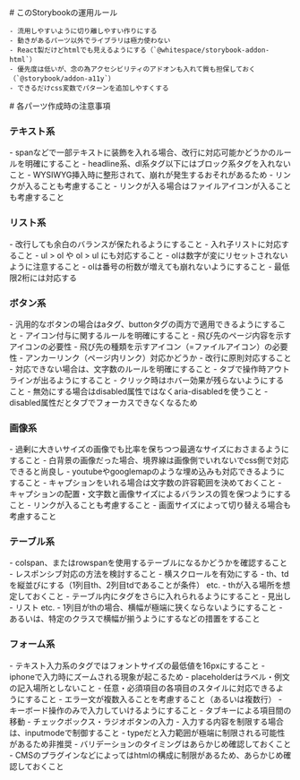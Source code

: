 
<Meta title="Overview" />

<div className="sb-container">
  <div className='sb-section-title'>
    # このStorybookの運用ルール

    - 流用しやすいように切り離しやすい作りにする
    - 動きがあるパーツ以外でライブラリは極力使わない
    - React製だけどhtmlでも見えるようにする（`@whitespace/storybook-addon-html`）
    - 優先度は低いが、念の為アクセシビリティのアドオンも入れて質も担保しておく（`@storybook/addon-a11y`）
    - できるだけcss変数でパターンを追加しやすくする
  </div>
</div>
<div className="sb-container">
  # 各パーツ作成時の注意事項

  <div className="sb-section">
    <div className="sb-section-item">
      <h3 className="sb-section-item-heading">テキスト系</h3>
      - spanなどで一部テキストに装飾を入れる場合、改行に対応可能かどうかのルールを明確にすること
      - headline系、dl系タグ以下にはブロック系タグを入れないこと
        - WYSIWYG挿入時に整形されて、崩れが発生するおそれがあるため
      - リンクが入ることも考慮すること
        - リンクが入る場合はファイルアイコンが入ることも考慮すること
    </div>
    <div className="sb-section-item">
      <h3 className="sb-section-item-heading">リスト系</h3>
      - 改行しても余白のバランスが保たれるようにすること
      - 入れ子リストに対応すること
      - ul > ol や ol > ul にも対応すること
        - olは数字が変にリセットされないように注意すること
      - olは番号の桁数が増えても崩れないようにすること
        - 最低限2桁には対応する
    </div>
    <div className="sb-section-item">
      <h3 className="sb-section-item-heading">ボタン系</h3>
      - 汎用的なボタンの場合はaタグ、buttonタグの両方で適用できるようにすること
      - アイコン付与に関するルールを明確にすること
        - 飛び先のページ内容を示すアイコンの必要性
        - 飛び先の種類を示すアイコン（=ファイルアイコン）の必要性
        - アンカーリンク（ページ内リンク）対応かどうか
      - 改行に原則対応すること
        - 対応できない場合は、文字数のルールを明確にすること
      - タブで操作時アウトラインが出るようにすること
      - クリック時はホバー効果が残らないようにすること
      - 無効にする場合はdisabled属性ではなくaria-disabledを使うこと
        - disabled属性だとタブでフォーカスできなくなるため
    </div>
    <div className="sb-section-item">
      <h3 className="sb-section-item-heading">画像系</h3>
      - 過剰に大きいサイズの画像でも比率を保ちつつ最適なサイズにおさまるようにすること
      - 白背景の画像だった場合、境界線は画像側でいれないでcss側で対応できると尚良し
      - youtubeやgooglemapのような埋め込みも対応できるようにすること
      - キャプションをいれる場合は文字数の許容範囲を決めておくこと
      - キャプションの配置・文字数と画像サイズによるバランスの質を保つようにすること
      - リンクが入ることも考慮すること
      - 画面サイズによって切り替える場合も考慮すること
    </div>
    <div className="sb-section-item">
      <h3 className="sb-section-item-heading">テーブル系</h3>
      - colspan、またはrowspanを使用するテーブルになるかどうかを確認すること
      - レスポンシブ対応の方法を検討すること
        - 横スクロールを有効にする
        - th、tdを縦並びにする（1列目th、2列目tdであることが条件） etc.
      - thが入る場所を想定しておくこと
      - テーブル内にタグをさらに入れられるようにすること
        - 見出し
        - リスト etc.
      - 1列目がthの場合、横幅が極端に狭くならないようにすること
        - あるいは、特定のクラスで横幅が揃うようにするなどの措置をすること
    </div>
    <div className="sb-section-item">
      <h3 className="sb-section-item-heading">フォーム系</h3>
      - テキスト入力系のタグではフォントサイズの最低値を16pxにすること
        - iphoneで入力時にズームされる現象が起こるため
      - placeholderはラベル・例文の記入場所としないこと
      - 任意・必須項目の各項目のスタイルに対応できるようにすること
      - エラー文が複数入ることを考慮すること（あるいは複数行）
      - キーボード操作のみで入力していけるようにすること
        - タブキーによる項目間の移動
        - チェックボックス・ラジオボタンの入力
      - 入力する内容を制限する場合は、inputmodeで制御すること
        - typeだと入力範囲が極端に制限される可能性があるため非推奨
      - バリデーションのタイミングはあらかじめ確認しておくこと
      - CMSのプラグインなどによってはhtmlの構成に制限があるため、あらかじめ確認しておくこと
    </div>
  </div>
</div>

<style>
  {`
  .sb-container {
    margin-bottom: 48px;
  }

  .sb-section-title {
    margin-bottom: 32px;
  }

  .sb-section-item-heading {
    padding-top: 20px !important;
    padding-bottom: 5px !important;
    margin: 0 !important;
  }

  `}
</style>
